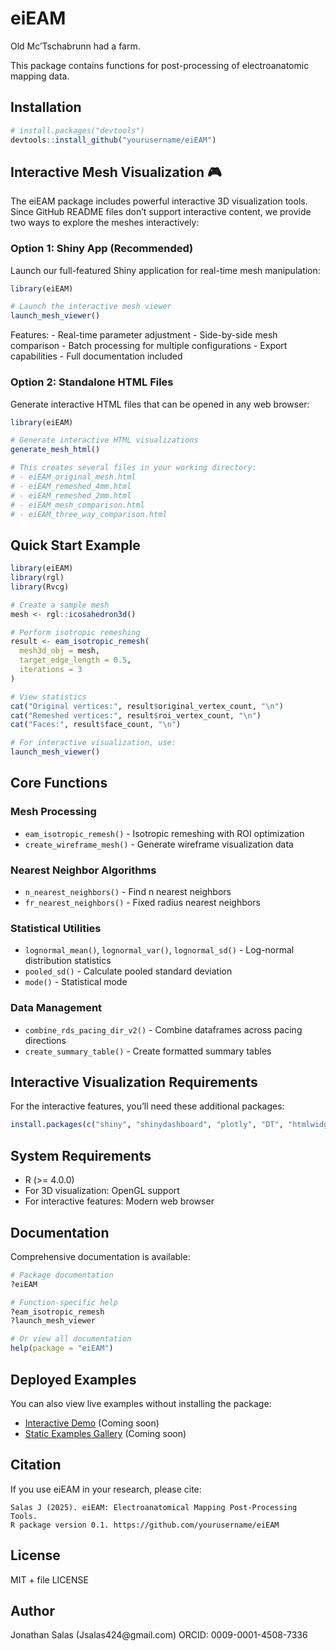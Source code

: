 # eiEAM

<!-- badges: start -->
<!-- badges: end -->

Old Mc'Tschabrunn had a farm.

This package contains functions for post-processing of electroanatomic mapping data.

## Installation

```r
# install.packages("devtools")
devtools::install_github("yourusername/eiEAM")
```

## Interactive Mesh Visualization 🎮

The eiEAM package includes powerful interactive 3D visualization tools. Since GitHub README files don't support interactive content, we provide two ways to explore the meshes interactively:

### Option 1: Shiny App (Recommended)

Launch our full-featured Shiny application for real-time mesh manipulation:

```r
library(eiEAM)

# Launch the interactive mesh viewer
launch_mesh_viewer()
```

Features:
- Real-time parameter adjustment
- Side-by-side mesh comparison
- Batch processing for multiple configurations
- Export capabilities
- Full documentation included

### Option 2: Standalone HTML Files

Generate interactive HTML files that can be opened in any web browser:

```r
library(eiEAM)

# Generate interactive HTML visualizations
generate_mesh_html()

# This creates several files in your working directory:
# - eiEAM_original_mesh.html
# - eiEAM_remeshed_4mm.html
# - eiEAM_remeshed_2mm.html
# - eiEAM_mesh_comparison.html
# - eiEAM_three_way_comparison.html
```

## Quick Start Example

```r
library(eiEAM)
library(rgl)
library(Rvcg)

# Create a sample mesh
mesh <- rgl::icosahedron3d()

# Perform isotropic remeshing
result <- eam_isotropic_remesh(
  mesh3d_obj = mesh,
  target_edge_length = 0.5,
  iterations = 3
)

# View statistics
cat("Original vertices:", result$original_vertex_count, "\n")
cat("Remeshed vertices:", result$roi_vertex_count, "\n")
cat("Faces:", result$face_count, "\n")

# For interactive visualization, use:
launch_mesh_viewer()
```

## Core Functions

### Mesh Processing
- `eam_isotropic_remesh()` - Isotropic remeshing with ROI optimization
- `create_wireframe_mesh()` - Generate wireframe visualization data

### Nearest Neighbor Algorithms
- `n_nearest_neighbors()` - Find n nearest neighbors
- `fr_nearest_neighbors()` - Fixed radius nearest neighbors

### Statistical Utilities
- `lognormal_mean()`, `lognormal_var()`, `lognormal_sd()` - Log-normal distribution statistics
- `pooled_sd()` - Calculate pooled standard deviation
- `mode()` - Statistical mode

### Data Management
- `combine_rds_pacing_dir_v2()` - Combine dataframes across pacing directions
- `create_summary_table()` - Create formatted summary tables

## Interactive Visualization Requirements

For the interactive features, you'll need these additional packages:

```r
install.packages(c("shiny", "shinydashboard", "plotly", "DT", "htmlwidgets"))
```

## System Requirements

- R (>= 4.0.0)
- For 3D visualization: OpenGL support
- For interactive features: Modern web browser

## Documentation

Comprehensive documentation is available:

```r
# Package documentation
?eiEAM

# Function-specific help
?eam_isotropic_remesh
?launch_mesh_viewer

# Or view all documentation
help(package = "eiEAM")
```

## Deployed Examples

You can also view live examples without installing the package:

- [Interactive Demo](https://your-shinyapps-url.shinyapps.io/eieam-mesh-viewer/) (Coming soon)
- [Static Examples Gallery](https://your-github-pages-url.github.io/eiEAM/) (Coming soon)

## Citation

If you use eiEAM in your research, please cite:

```
Salas J (2025). eiEAM: Electroanatomical Mapping Post-Processing Tools.
R package version 0.1. https://github.com/yourusername/eiEAM
```

## License

MIT + file LICENSE

## Author

Jonathan Salas (Jsalas424@gmail.com)
ORCID: 0009-0001-4508-7336